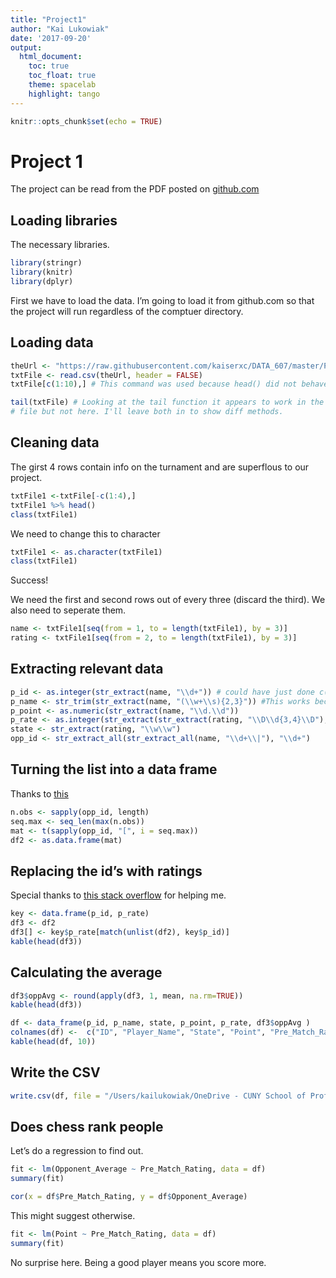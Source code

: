 ```yaml
---
title: "Project1"
author: "Kai Lukowiak"
date: '2017-09-20'
output: 
  html_document:
    toc: true
    toc_float: true
    theme: spacelab
    highlight: tango
---
```


```r
knitr::opts_chunk$set(echo = TRUE)
```
# Project 1

The project can be read from the PDF posted on [github.com](https://github.com/kaiserxc/DATA_607/tree/master/Project%201)


## Loading libraries

The necessary libraries. 
```r
library(stringr)
library(knitr)
library(dplyr)
```

First we have to load the data. I'm going to load it from github.com so that the project will run regardless of the comptuer directory.

## Loading data

```r
theUrl <- "https://raw.githubusercontent.com/kaiserxc/DATA_607/master/Project%201/tournamentinfo.txt"
txtFile <- read.csv(theUrl, header = FALSE)
txtFile[c(1:10),] # This command was used because head() did not behave.

tail(txtFile) # Looking at the tail function it appears to work in the MD
# file but not here. I'll leave both in to show diff methods.

```

## Cleaning data
The girst 4 rows contain info on the turnament and are superflous to our project. 


```r
txtFile1 <-txtFile[-c(1:4),]
txtFile1 %>% head() 
class(txtFile1)

```
We need to change this to character

```r
txtFile1 <- as.character(txtFile1)
class(txtFile1)
```



Success!


We need the first and second rows out of every three (discard the third). We also need to seperate them. 
```r
name <- txtFile1[seq(from = 1, to = length(txtFile1), by = 3)]
rating <- txtFile1[seq(from = 2, to = length(txtFile1), by = 3)]

```


## Extracting relevant data

```r
p_id <- as.integer(str_extract(name, "\\d+")) # could have just done c(1:64)
p_name <- str_trim(str_extract(name, "(\\w+\\s){2,3}")) #This works because name is the first instance.
p_point <- as.numeric(str_extract(name, "\\d.\\d"))
p_rate <- as.integer(str_extract(str_extract(rating, "\\D\\d{3,4}\\D"), "\\d+")) 
state <- str_extract(rating, "\\w\\w")
opp_id <- str_extract_all(str_extract_all(name, "\\d+\\|"), "\\d+")

```

## Turning the list into a data frame 

Thanks to [this](found herehttps://stackoverflow.com/questions/15201305/how-to-convert-a-list-consisting-of-vector-of-different-lengths-to-a-usable-data)
```r
n.obs <- sapply(opp_id, length)
seq.max <- seq_len(max(n.obs))
mat <- t(sapply(opp_id, "[", i = seq.max)) 
df2 <- as.data.frame(mat)
```

## Replacing the id's with ratings

Special thanks to [this stack overflow](https://stackoverflow.com/questions/35636315/replace-values-in-a-dataframe-based-on-lookup-table) for helping me. 
```r
key <- data.frame(p_id, p_rate)
df3 <- df2
df3[] <- key$p_rate[match(unlist(df2), key$p_id)]
kable(head(df3))
```


## Calculating the average

```r
df3$oppAvg <- round(apply(df3, 1, mean, na.rm=TRUE))
kable(head(df3))
```


```r
df <- data_frame(p_id, p_name, state, p_point, p_rate, df3$oppAvg )
colnames(df) <-  c("ID", "Player_Name", "State", "Point", "Pre_Match_Rating", "Opponent_Average")
kable(head(df, 10))
```
## Write the CSV

```r
write.csv(df, file = "/Users/kailukowiak/OneDrive - CUNY School of Professional Studies/DATA 607 Repository/Project 1/clean_tournamentinfo.txt")
```


## Does chess rank people

Let's do a regression to find out.

```r
fit <- lm(Opponent_Average ~ Pre_Match_Rating, data = df)
summary(fit)
```

```r
cor(x = df$Pre_Match_Rating, y = df$Opponent_Average)
```

This might suggest otherwise.

```r
fit <- lm(Point ~ Pre_Match_Rating, data = df)
summary(fit)
```

No surprise here. Being a good player means you score more.


